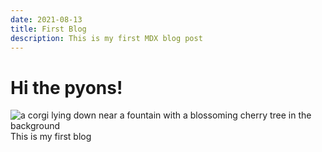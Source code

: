 ```yaml
---
date: 2021-08-13
title: First Blog
description: This is my first MDX blog post
---
```


# Hi the pyons!

![a corgi lying down near a fountain with a blossoming cherry tree in the background](../images/shiangling-RQbwjCKWxQw-unsplash.jpg)
This is my first blog

